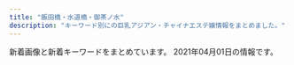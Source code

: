 ```yaml
---
title: "飯田橋・水道橋・御茶ノ水"
description: "キーワード別にの巨乳アジアン・チャイナエステ嬢情報をまとめました。"
---
```


新着画像と新着キーワードをまとめています。
2021年04月01日の情報です。

<DmmAffiliateIns />
<KeywordTable
  shops={
    [
    {
        "name": "\u697d\u697d",
        "url": "https://raku-relax.tokyo/",
        "keywords": {
            "E": 6,
            "C": 20,
            "D": 10
        },
        "img_links": [
            "https://raku-relax.tokyo/wp-content/themes/este/img/top-img02.png",
            "https://raku-relax.tokyo/wp-content/themes/este/img/3.jpg",
            "https://raku-relax.tokyo/wp-content/themes/este/img/tel02.png",
            "https://raku-relax.tokyo/wp-content/uploads/2020/10/ertyurakura.jpg",
            "https://raku-relax.tokyo/wp-content/themes/este/img/1.jpg",
            "https://raku-relax.tokyo/wp-content/uploads/2020/11/oiuarakura.jpg",
            "https://raku-relax.tokyo/wp-content/themes/este/img/tel.png",
            "https://raku-relax.tokyo/wp-content/themes/este/img/top-img05.png",
            "https://raku-relax.tokyo/wp-content/uploads/2018/12/4567rakura.jpg",
            "https://raku-relax.tokyo/wp-content/uploads/2020/10/28917rakura.jpg",
            "https://raku-relax.tokyo/wp-content/uploads/2020/01/y45a121.jpg",
            "https://raku-relax.tokyo/wp-content/themes/este/img/top-img01.png",
            "https://raku-relax.tokyo/wp-content/themes/este/img/tel_footer.png",
            "https://raku-relax.tokyo/wp-content/themes/este/img/tel_header.png",
            "https://raku-relax.tokyo/wp-content/themes/este/img/tel03.png",
            "https://raku-relax.tokyo/wp-content/uploads/2020/04/1234sertdyf.jpg",
            "https://raku-relax.tokyo/wp-content/themes/este/img/top-img03.png",
            "https://raku-relax.tokyo/wp-content/themes/este/img/top-img04.png",
            "https://raku-relax.tokyo/wp-content/themes/este/img/4.jpg",
            "https://raku-relax.tokyo/wp-content/uploads/2020/04/siuaytfsa.jpg",
            "https://raku-relax.tokyo/wp-content/uploads/2021/01/1211rakura.jpg",
            "https://raku-relax.tokyo/wp-content/themes/este/img/2.jpg",
            "https://raku-relax.tokyo/wp-content/uploads/2020/01/897sarakura.jpg",
            "https://raku-relax.tokyo/wp-content/uploads/2018/12/satfuygihoj.jpg",
            "https://raku-relax.tokyo/wp-content/uploads/2020/11/9897621rakura.jpg"
        ],
        "station": "\u725b\u8fbc\u795e\u697d\u5742\u99c5A2\u51fa\u53e3"
    },
    {
        "url": "http://yiluioszn.xyz/",
        "img_links": [
            "http://yiluioszn.xyz/templets/default/style/images/s_news.png",
            "http://yiluioszn.xyz/uploads/210310/1-2103101A42J48.jpg",
            "http://yiluioszn.xyz/templets/default/style/images/s_service.png",
            "http://yiluioszn.xyz/templets/default/style/images/girl-z2.jpg",
            "http://yiluioszn.xyz/templets/default/style/images/room3.jpg",
            "http://yiluioszn.xyz/templets/default/style/images/girl-z1.jpg",
            "http://yiluioszn.xyz/templets/default/style/images/room4.jpg",
            "http://yiluioszn.xyz/templets/default/style/images/s_staff.png",
            "http://yiluioszn.xyz/uploads/210310/1-2103101A3543R.jpg",
            "http://yiluioszn.xyz/templets/default/style/images/room2.jpg",
            "http://yiluioszn.xyz/uploads/210303/1-210303160206320.jpg",
            "http://yiluioszn.xyz/uploads/210310/1-2103101A442A7.jpg",
            "http://yiluioszn.xyz/uploads/210310/1-2103101A92K03.jpg",
            "http://yiluioszn.xyz/templets/default/style/images/s_pick.png",
            "http://yiluioszn.xyz/templets/default/style/images/room1.jpg",
            "http://yiluioszn.xyz/uploads/210325/1-2103251PU0136.jpg",
            "http://yiluioszn.xyz/templets/default/style/images/top.png"
        ],
        "name": "\u307f\u3055\u304d",
        "station": "JR\u6c34\u9053\u6a4b\u99c5\u6771\u53e3",
        "keywords": {
            "86": 2,
            "85": 3,
            "C": 12,
            "D": 4
        }
    },
    {
        "station": "\u5c0f\u5ddd\u753a\u99c5B5\u51fa\u53e3",
        "img_links": [],
        "url": "https://izumi-esthe.tokyo/",
        "name": "\u7652\u3057\u306e\u6cc9",
        "keywords": {}
    },
    {
        "station": "\u795e\u4fdd\u753a\u99c5A5\u51fa\u53e3",
        "keywords": {},
        "url": "http://jinbocho.xyz/",
        "img_links": [
            "http://jinbocho.xyz/images/a3.jpg",
            "http://jinbocho.xyz/images/g2.jpg",
            "http://jinbocho.xyz/images/mika.jpg",
            "http://jinbocho.xyz/images/g10.jpg",
            "http://jinbocho.xyz/images/zi.png",
            "http://jinbocho.xyz/images/yuk.jpg",
            "http://jinbocho.xyz/images/a4.jpg",
            "http://jinbocho.xyz/images/s_staff.png",
            "http://jinbocho.xyz/images/top2.jpg",
            "http://jinbocho.xyz/images/gb01.png",
            "http://jinbocho.xyz/images/a5.jpg",
            "http://jinbocho.xyz/images/face.png",
            "http://jinbocho.xyz/images/r4.jpg",
            "http://jinbocho.xyz/images/g1.jpg",
            "http://jinbocho.xyz/images/left3.png",
            "http://jinbocho.xyz/images/a2.jpg",
            "http://jinbocho.xyz/images/r2.jpg",
            "http://jinbocho.xyz/images/a1.jpg",
            "http://jinbocho.xyz/images/r1.jpg",
            "http://jinbocho.xyz/images/g8.jpg",
            "http://jinbocho.xyz/images/top1.jpg",
            "http://jinbocho.xyz/images/r3.jpg",
            "http://jinbocho.xyz/images/g0.jpg",
            "http://jinbocho.xyz/images/new-tit.png",
            "http://jinbocho.xyz/images/haru.jpg",
            "http://jinbocho.xyz/images/r6.jpg",
            "http://jinbocho.xyz/images/gr.jpg",
            "http://jinbocho.xyz/images/g9.jpg",
            "http://jinbocho.xyz/images/r5.jpg",
            "http://jinbocho.xyz/images/new-tit3.png",
            "http://jinbocho.xyz/images/mobile.png",
            "http://jinbocho.xyz/images/yuki.jpg",
            "http://jinbocho.xyz/images/miki.jpg",
            "http://jinbocho.xyz/images/g7.jpg"
        ],
        "name": "\u306f\u306a\u3073"
    },
    {
        "station": "JR\u6c34\u9053\u6a4b\u99c5\u6771\u53e3",
        "img_links": [],
        "keywords": {},
        "url": "http://venus.tyo.cm/",
        "name": "\u30d3\u30fc\u30ca\u30b9"
    },
    {
        "keywords": {
            "85": 21,
            "84": 7,
            "86": 7,
            "C": 20,
            "87": 7,
            "D": 35
        },
        "img_links": [
            "http://yu.xyz.mn/photos/sites/91/2020/04/2020040807282190.jpg",
            "http://yu.xyz.mn/images/ac6.jpg",
            "http://yu.xyz.mn/images/mobile.jpg",
            "http://yu.xyz.mn/images/s_news.jpg",
            "http://yu.xyz.mn/photos/sites/91/2019/12/2019122702252691.jpg",
            "http://yu.xyz.mn/images/room2.jpg",
            "http://yu.xyz.mn/images/ac2.jpg",
            "http://yu.xyz.mn/images/ac5.jpg",
            "http://yu.xyz.mn/images/room4.jpg",
            "http://yu.xyz.mn/images/s_shedule.jpg",
            "http://yu.xyz.mn/images/s_staff.jpg",
            "http://yu.xyz.mn/images/ac4.jpg",
            "http://yu.xyz.mn/images/room1.jpg",
            "http://yu.xyz.mn/photos/sites/91/2021/01/2021012205451889.jpg",
            "http://yu.xyz.mn/photos/sites/91/2019/12/2019122702252767.jpg",
            "http://yu.xyz.mn/photos/sites/91/2020/02/2020022305370017.jpg",
            "http://yu.xyz.mn/images/ac3.jpg",
            "http://yu.xyz.mn/images/ac1.jpg",
            "http://yu.xyz.mn/images/top.jpg",
            "http://yu.xyz.mn/images/room3.jpg",
            "http://yu.xyz.mn/photos/sites/91/2019/12/2019122901424384.jpg"
        ],
        "station": "JR\u6c34\u9053\u6a4b\u99c5\u897f\u53e3",
        "name": "\u60a0 \u3086\u3046",
        "url": "http://yu.xyz.mn/"
    },
    {
        "name": "\u30d7\u30ea\u30f3",
        "url": "https://suidobashi-mensesthe.com/",
        "keywords": {},
        "img_links": [
            "https://suidobashi-mensesthe.com/images/covit19.jpg",
            "https://suidobashi-mensesthe.com/button/home.png",
            "https://suidobashi-mensesthe.com/room/3-s.jpg",
            "https://suidobashi-mensesthe.com/staff/yui-l2.jpg",
            "https://suidobashi-mensesthe.com/staff/midori-s3.jpg",
            "https://suidobashi-mensesthe.com/images/clear.png",
            "https://suidobashi-mensesthe.com/images/qrcode.png",
            "https://suidobashi-mensesthe.com/staff/yui-s3.jpg",
            "https://suidobashi-mensesthe.com/images/main1.jpg",
            "https://suidobashi-mensesthe.com/staff/6.jpg",
            "https://suidobashi-mensesthe.com/room/2-l.jpg",
            "https://suidobashi-mensesthe.com/room/2-s.jpg",
            "https://suidobashi-mensesthe.com/staff/yui-l3.jpg",
            "https://suidobashi-mensesthe.com/staff/yui-s2.jpg",
            "https://suidobashi-mensesthe.com/icon/twitter.png",
            "https://suidobashi-mensesthe.com/staff/5.jpg",
            "https://suidobashi-mensesthe.com/staff/midori-l2.jpg",
            "https://suidobashi-mensesthe.com/staff/4.jpg",
            "https://suidobashi-mensesthe.com/room/4-l.jpg",
            "https://suidobashi-mensesthe.com/staff/yui-s1.jpg",
            "https://suidobashi-mensesthe.com/staff/yui-l1.jpg",
            "https://suidobashi-mensesthe.com/images/header3.png",
            "https://suidobashi-mensesthe.com/images/main-sp.jpg",
            "https://suidobashi-mensesthe.com/staff/0.jpg",
            "https://suidobashi-mensesthe.com/staff/midori-s2.jpg",
            "https://suidobashi-mensesthe.com/images/footer-r.png",
            "https://suidobashi-mensesthe.com/staff/1.jpg",
            "https://suidobashi-mensesthe.com/room/1-s.jpg",
            "https://suidobashi-mensesthe.com/room/5-s.jpg",
            "https://suidobashi-mensesthe.com/room/4-s.jpg",
            "https://suidobashi-mensesthe.com/images/flower.png",
            "https://suidobashi-mensesthe.com/button/blog.png",
            "https://suidobashi-mensesthe.com/room/esthe2.jpg",
            "https://suidobashi-mensesthe.com/room/3-l.jpg",
            "https://suidobashi-mensesthe.com/room/6-l.jpg",
            "https://suidobashi-mensesthe.com/images/footer-l.png",
            "https://suidobashi-mensesthe.com/room/6-s.jpg",
            "https://suidobashi-mensesthe.com/room/esthe1.jpg",
            "https://suidobashi-mensesthe.com/staff/2.jpg",
            "https://suidobashi-mensesthe.com/staff/3.jpg",
            "https://suidobashi-mensesthe.com/button/staff.png",
            "https://suidobashi-mensesthe.com/staff/midori-l3.jpg",
            "https://suidobashi-mensesthe.com/icon/google_plus.png",
            "https://suidobashi-mensesthe.com/room/5-l.jpg",
            "https://suidobashi-mensesthe.com/staff/midori-s1.jpg",
            "https://suidobashi-mensesthe.com/room/esthe3.jpg",
            "https://suidobashi-mensesthe.com/icon/facebook.png",
            "https://suidobashi-mensesthe.com/icon/line.png",
            "https://suidobashi-mensesthe.com/images/prin-video2.jpg",
            "https://suidobashi-mensesthe.com/room/1-l.jpg",
            "https://suidobashi-mensesthe.com/staff/midori-l1.jpg"
        ],
        "station": "JR\u6c34\u9053\u6a4b\u99c5\u897f\u53e3"
    },
    {
        "url": "https://kira.uouono.com/",
        "img_links": [],
        "station": "\u795e\u4fdd\u753a\u99c5A1\u51fa\u53e3",
        "keywords": {},
        "name": "\u30ad\u30e9\u30e9"
    },
    {
        "station": "\u5c0f\u5ddd\u753a\u99c5B4",
        "img_links": [
            "https://i2.wp.com/aromalucky.xyz/wp-content/uploads/2017/12/02.jpg",
            "https://i2.wp.com/aromalucky.xyz/wp-content/uploads/2017/12/08.jpg",
            "https://i0.wp.com/aromalucky.xyz/wp-content/uploads/2019/05/02.png",
            "https://i0.wp.com/aromalucky.xyz/wp-content/uploads/2017/12/05-1.jpg",
            "https://i2.wp.com/aromalucky.xyz/wp-content/uploads/2020/09/21.jpg",
            "https://i1.wp.com/aromalucky.xyz/wp-content/uploads/2019/10/20.jpg",
            "https://i1.wp.com/aromalucky.xyz/wp-content/uploads/2017/12/04-1.jpg",
            "https://i2.wp.com/aromalucky.xyz/wp-content/uploads/2019/04/12.jpg",
            "https://i2.wp.com/aromalucky.xyz/wp-content/uploads/2019/04/14.jpg",
            "https://i0.wp.com/aromalucky.xyz/wp-content/uploads/2019/05/15.jpg",
            "https://i0.wp.com/aromalucky.xyz/wp-content/uploads/2019/04/13.jpg",
            "https://i2.wp.com/aromalucky.xyz/wp-content/uploads/2017/12/03-1.jpg",
            "http://aromalucky.xyz/wp-content/uploads/2019/05/01_02.png",
            "https://i2.wp.com/aromalucky.xyz/wp-content/uploads/2019/05/03.png",
            "https://i1.wp.com/aromalucky.xyz/wp-content/uploads/2019/05/16.jpg"
        ],
        "keywords": {},
        "name": "\u30a2\u30ed\u30de\u30e9\u30c3\u30ad\u30fc",
        "url": "http://aromalucky.xyz/"
    },
    {
        "station": "\u795e\u4fdd\u753a\u99c5A7\u51fa\u53e3",
        "url": "http://rapisu.tokyo/",
        "name": "\u30e9\u30d4\u30b9",
        "img_links": [
            "http://rapisu.tokyo/images/mika.jpg",
            "http://rapisu.tokyo/images/tiao.png",
            "http://rapisu.tokyo/images/top.png",
            "http://rapisu.tokyo/images/meihui.jpg",
            "http://rapisu.tokyo/images/r1.jpg",
            "http://rapisu.tokyo/images/zi_staff.png",
            "http://rapisu.tokyo/images/mobile.png",
            "http://rapisu.tokyo/images/g0.jpg",
            "http://rapisu.tokyo/images/r2.jpg",
            "http://rapisu.tokyo/images/r3.jpg",
            "http://rapisu.tokyo/images/flash.jpg",
            "http://rapisu.tokyo/images/flash1.jpg",
            "http://rapisu.tokyo/images/end.png"
        ],
        "keywords": {
            "C": 7
        }
    },
    {
        "station": "JR\u6c34\u9053\u6a4b\u99c5\u897f\u53e3",
        "url": "http://sln-relax.com/",
        "keywords": {
            "C": 17
        },
        "name": "Lime",
        "img_links": [
            "http://sln-relax.com/scdl/staff/10031.jpg",
            "http://sln-relax.com/img/ttl_rec.jpg",
            "http://sln-relax.com/scdl/staff/10021.jpg",
            "http://sln-relax.com/scdl/staff/10051.jpg",
            "http://sln-relax.com/img/ttl_mobile.jpg",
            "http://sln-relax.com/img/ttl_concept.jpg",
            "http://sln-relax.com/img/ttl_staff.png",
            "http://sln-relax.com/pic/topimg2.jpg",
            "http://sln-relax.com/scdl/staff/10061.jpg",
            "http://sln-relax.com/img/ttl_tnew.jpg",
            "http://sln-relax.com/scdl/staff/10011.jpg",
            "http://sln-relax.com/scdl/staff/10081.jpg",
            "http://sln-relax.com/scdl/staff/10041.jpg",
            "http://sln-relax.com/i/files/homeimg.jpg",
            "http://sln-relax.com/scdl/staff/10071.jpg",
            "http://sln-relax.com/img/att.jpg",
            "http://sln-relax.com/pic/topimg3.jpg",
            "http://sln-relax.com/i/files/girl01.jpg",
            "http://sln-relax.com/pic/head.png",
            "http://sln-relax.com/pic/topimg1.jpg",
            "http://sln-relax.com/i/files/girl02.jpg"
        ]
    }
]
}
/>
<DmmAffiliateScript />
